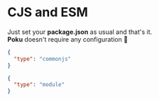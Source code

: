 
# CJS and ESM

Just set your **package.json** as usual and that's it.<br />
**Poku** doesn't require any configuration 🐷

<Tabs>
  <TabItem default value='CJS'>

```json
{
  "type": "commonjs"
}
```

  </TabItem>
  <TabItem  value='ESM'>

```json
{
  "type": "module"
}
```

  </TabItem>
</Tabs>
